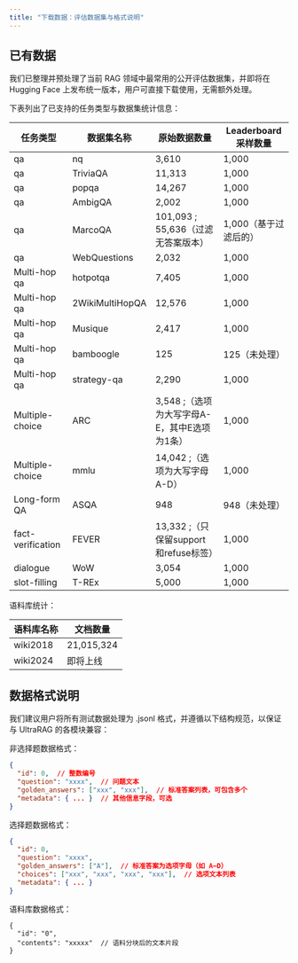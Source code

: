 ```yaml
---
title: "下载数据：评估数据集与格式说明"
---
```


## 已有数据

我们已整理并预处理了当前 RAG 领域中最常用的公开评估数据集，并即将在 Hugging Face 上发布统一版本，用户可直接下载使用，无需额外处理。

下表列出了已支持的任务类型与数据集统计信息：

| 任务类型             | 数据集名称           | 原始数据数量                   | Leaderboard 采样数量           |
|----------------------|----------------------|-------------------------------|-------------------------------|
| qa                   | nq                   | 3,610                         | 1,000                         |
| qa                   | TriviaQA             | 11,313                        | 1,000                         |
| qa                   | popqa                | 14,267                        | 1,000                         |
| qa                   | AmbigQA              | 2,002                         | 1,000                         |
| qa                   | MarcoQA              | 101,093 ; 55,636（过滤无答案版本） | 1,000（基于过滤后的）   |
| qa                   | WebQuestions         | 2,032                         | 1,000                         |
| Multi-hop qa         | hotpotqa             | 7,405                         | 1,000                         |
| Multi-hop qa         | 2WikiMultiHopQA      | 12,576                        | 1,000                         |
| Multi-hop qa         | Musique              | 2,417                         | 1,000                         |
| Multi-hop qa         | bamboogle            | 125                           | 125（未处理）                  |
| Multi-hop qa         | strategy-qa          | 2,290                         | 1,000                         |
| Multiple-choice      | ARC                  | 3,548 ;（选项为大写字母A-E，其中E选项为1条） | 1,000         |
| Multiple-choice      | mmlu                 | 14,042 ;（选项为大写字母A-D）      | 1,000                |
| Long-form QA         | ASQA                 | 948                           | 948（未处理）                  |
| fact-verification    | FEVER                | 13,332 ;（只保留support和refuse标签） | 1,000        |
| dialogue             | WoW                  | 3,054                         | 1,000                         |
| slot-filling         | T-REx                | 5,000                         | 1,000                         |

语料库统计：

| 语料库名称   | 文档数量     |
|--------------|--------------|
| wiki2018     | 21,015,324   |
| wiki2024     | 即将上线     |

## 数据格式说明

我们建议用户将所有测试数据处理为 .jsonl 格式，并遵循以下结构规范，以保证与 UltraRAG 的各模块兼容：

非选择题数据格式：

```json
{
  "id": 0,  // 整数编号
  "question": "xxxx",  // 问题文本
  "golden_answers": ["xxx", "xxx"],  // 标准答案列表，可包含多个
  "metadata": { ... }  // 其他信息字段，可选
}
```

选择题数据格式：

```json
{
  "id": 0,
  "question": "xxxx",
  "golden_answers": ["A"],  // 标准答案为选项字母（如 A–D）
  "choices": ["xxx", "xxx", "xxx", "xxx"],  // 选项文本列表
  "metadata": { ... }
}
```

语料库数据格式：

```
{
  "id": "0",
  "contents": "xxxxx"  // 语料分块后的文本片段
}
```